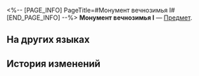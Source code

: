 <%-- [PAGE_INFO]
PageTitle=#Монумент вечнозимья I#
[END_PAGE_INFO] --%>
{{Предмет Инфобокс
|id          = 252367
|Изображение = Предмет Монумент вечнозимья I.png
|Тип         = 
|Инвентарь   = 
|Редкость    = 5
|Эффект      = 
|Описание    = Соберите набор карточек воспоминаний, чтобы получить усиление.
}}
{{Описание|Ваши воспоминания об Освоении могут стать источником вдохновения для игры.}}
'''Монумент вечнозимья I''' — [[Предмет]].

==На других языках==
{{На других языках
|en   = Everwinter Monument (I)
|zhs  = 永冬铭碑-Ⅰ
|zht  = 永冬銘碑-Ⅰ
|ja   = 常冬の碑-I
|ko   = 영원한 겨울의 기념비-Ⅰ
|es   = Monumento del Siempreinvierno&nbsp;I
|fr   = Monument de l'Hiver éternel (I)
|ru   = Монумент вечнозимья I
|th   = Everwinter Monument I
|vi   = Tượng Đài Everwinter-I
|de   = Immerwintermonument (I)
|id   = Everwinter Monument I
|pt   = Monumento ao Inverno Eterno (I)
}}

==История изменений==
{{История изменений|3.5}}